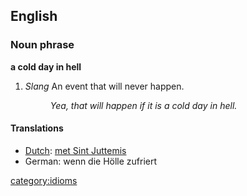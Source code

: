 ==English==
=== Noun phrase ===
'''a cold day in hell'''
# ''Slang'' An event that will never happen.
#:''Yea, that will happen if it is a cold day in hell.''
====Translations====
*[[Dutch]]: [[met Sint Juttemis]]
*German: wenn die Hölle zufriert
[[category:idioms]]